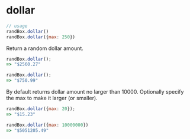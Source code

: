# dollar

```js
// usage
randBox.dollar()
randBox.dollar({max: 250})
```

<p class="pullquote" data-pullquote="Dolla, dolla, bill ya'll" markdown="1"></p>

Return a random dollar amount.

```js
randBox.dollar();
=> "$2560.27"

randBox.dollar();
=> "$750.99"
```

By default returns dollar amount no larger than 10000. Optionally specify
the max to make it larger (or smaller).

```js
randBox.dollar({max: 20});
=> "$15.23"

randBox.dollar({max: 10000000})
=> "$5051205.49"
```
